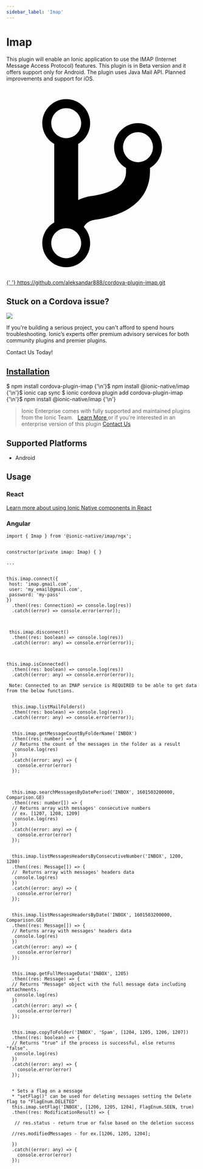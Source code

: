 ```yaml
---
sidebar_label: 'Imap'
---
```



# Imap

This plugin will enable an Ionic application to use the IMAP (Internet Message Access Protocol) features.
This plugin is in Beta version and it offers support only for Android.
The plugin uses Java Mail API.
Planned improvements and support for iOS.

<p>
  <a
    href="https://github.com/aleksandar888/cordova-plugin-imap.git"
    target="_blank"
    rel="noopener"
    className="git-link"
  >
    <svg viewBox="0 0 512 512">
      <path d="M416 160c0-35.3-28.7-64-64-64s-64 28.7-64 64c0 23.7 12.9 44.3 32 55.4v8.6c0 19.9-7.8 33.7-25.3 44.9-15.4 9.8-38.1 17.1-67.5 21.5-14 2.1-25.7 6-35.2 10.7V151.4c19.1-11.1 32-31.7 32-55.4 0-35.3-28.7-64-64-64S96 60.7 96 96c0 23.7 12.9 44.3 32 55.4v209.2c-19.1 11.1-32 31.7-32 55.4 0 35.3 28.7 64 64 64s64-28.7 64-64c0-16.6-6.3-31.7-16.7-43.1 1.9-4.9 9.7-16.3 29.4-19.3 38.8-5.8 68.9-15.9 92.3-30.8 36-22.8 55-57 55-98.8v-8.6c19.1-11.1 32-31.7 32-55.4zM160 56c22.1 0 40 17.9 40 40s-17.9 40-40 40-40-17.9-40-40 17.9-40 40-40zm0 400c-22.1 0-40-17.9-40-40s17.9-40 40-40 40 17.9 40 40-17.9 40-40 40zm192-256c-22.1 0-40-17.9-40-40s17.9-40 40-40 40 17.9 40 40-17.9 40-40 40z"></path>
    </svg>{' '}
    https://github.com/aleksandar888/cordova-plugin-imap.git
  </a>
</p>

<h2>Stuck on a Cordova issue?</h2>
<DocsCard
  className="cordova-ee-card"
  header="Don't waste precious time on plugin issues."
  href="https://ionicframework.com/sales?product_of_interest=Ionic%20Native"
>
  <div>
    <img src={require('./_assets/img/native-cordova-bot.png').default} class="cordova-ee-img" />
    <p>
      If you're building a serious project, you can't afford to spend hours troubleshooting. Ionic’s experts offer
      premium advisory services for both community plugins and premier plugins.
    </p>
    <DocsButton className="native-ee-detail">Contact Us Today!</DocsButton>
  </div>
</DocsCard>

<h2 id="installation">
  <a href="#installation">Installation</a>
</h2>
<Tabs
  groupId="runtime"
  defaultValue="Capacitor"
  values={[
    { value: 'Capacitor', label: 'Capacitor' },
    { value: 'Cordova', label: 'Cordova' },
    { value: 'Enterprise', label: 'Enterprise' },
  ]}
>
  <TabItem value="Capacitor">
    <CodeBlock className="language-shell">
      $ npm install cordova-plugin-imap {'\n'}$ npm install @ionic-native/imap {'\n'}$ ionic cap sync
    </CodeBlock>
  </TabItem>
  <TabItem value="Cordova">
    <CodeBlock className="language-shell">
      $ ionic cordova plugin add cordova-plugin-imap {'\n'}$ npm install @ionic-native/imap {'\n'}
    </CodeBlock>
  </TabItem>
  <TabItem value="Enterprise">
    <blockquote>
      Ionic Enterprise comes with fully supported and maintained plugins from the Ionic Team. &nbsp;
      <a class="btn" href="https://ionic.io/docs/premier-plugins">
        Learn More
      </a> or if you're interested in an enterprise version of this plugin <a
        class="btn"
        href="https://ionicframework.com/sales?product_of_interest=Ionic%20Enterprise%20Engine"
      >
        Contact Us
      </a>
    </blockquote>
  </TabItem>
</Tabs>

## Supported Platforms

- Android

## Usage

### React

[Learn more about using Ionic Native components in React](../native-community.mdx#react)

### Angular

```tsx
import { Imap } from '@ionic-native/imap/ngx';


constructor(private imap: Imap) { }

...


this.imap.connect({
 host: 'imap.gmail.com',
 user: 'my_email@gmail.com',
 password: 'my-pass'
})
  .then((res: Connection) => console.log(res))
  .catch((error) => console.error(error));



 this.imap.disconnect()
  .then((res: boolean) => console.log(res))
  .catch((error: any) => console.error(error));



this.imap.isConnected()
  .then((res: boolean) => console.log(res))
  .catch((error: any) => console.error(error));

 Note: Connected to an IMAP service is REQUIRED to be able to get data from the below functions.


  this.imap.listMailFolders()
  .then((res: boolean) => console.log(res))
  .catch((error: any) => console.error(error));


  this.imap.getMessageCountByFolderName('INBOX')
  .then((res: number) => {
  // Returns the count of the messages in the folder as a result
   console.log(res)
  })
  .catch((error: any) => {
    console.error(error)
  });



  this.imap.searchMessagesByDatePeriod('INBOX', 1601503200000, Comparison.GE)
  .then((res: number[]) => {
  // Returns array with messages' consecutive numbers
  // ex. [1207, 1208, 1209]
   console.log(res)
  })
  .catch((error: any) => {
    console.error(error)
  });


  this.imap.listMessagesHeadersByConsecutiveNumber('INBOX', 1200, 1280)
  .then((res: Message[]) => {
  //  Returns array with messages' headers data
   console.log(res)
  })
  .catch((error: any) => {
    console.error(error)
  });


  this.imap.listMessagesHeadersByDate('INBOX', 1601503200000, Comparison.GE)
  .then((res: Message[]) => {
  // Returns array with messages' headers data
   console.log(res)
  })
  .catch((error: any) => {
    console.error(error)
  });


  this.imap.getFullMessageData('INBOX', 1205)
  .then((res: Message) => {
  // Returns "Message" object with the full message data including attachments.
   console.log(res)
  })
  .catch((error: any) => {
    console.error(error)
  });


  this.imap.copyToFolder('INBOX', 'Spam', [1204, 1205, 1206, 1207])
  .then((res: boolean) => {
  // Returns "true" if the process is successful, else returns "false".
   console.log(res)
  })
  .catch((error: any) => {
    console.error(error)
  });


  * Sets a flag on a message
  * "setFlag()" can be used for deleting messages setting the Delete flag to "FlagEnum.DELETED"
  this.imap.setFlag('INBOX', [1206, 1205, 1204], FlagEnum.SEEN, true)
  .then((res: ModificationResult) => {

   // res.status - return true or false based on the deletion success

  //res.modifiedMessages - for ex.[1206, 1205, 1204];

  })
  .catch((error: any) => {
    console.error(error)
  });

```

